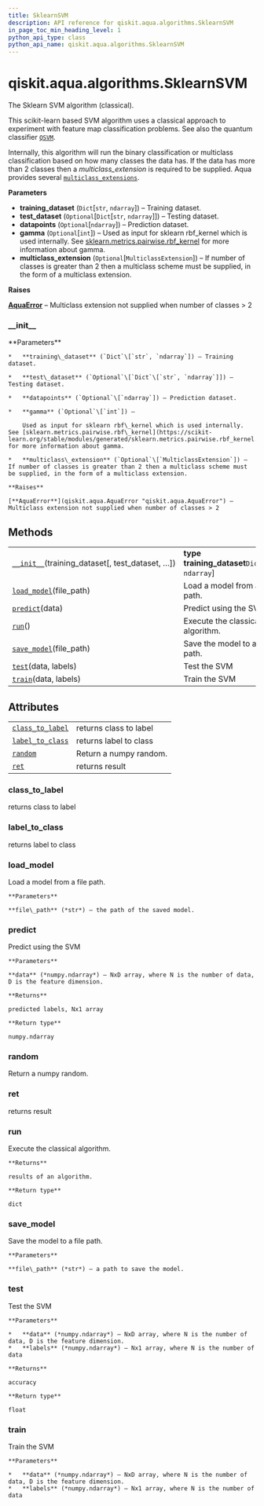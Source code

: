 ```yaml
---
title: SklearnSVM
description: API reference for qiskit.aqua.algorithms.SklearnSVM
in_page_toc_min_heading_level: 1
python_api_type: class
python_api_name: qiskit.aqua.algorithms.SklearnSVM
---
```


# qiskit.aqua.algorithms.SklearnSVM

<Class id="qiskit.aqua.algorithms.SklearnSVM" isDedicatedPage={true} github="https://github.com/qiskit-community/qiskit-aqua/tree/stable/0.9/qiskit/aqua/algorithms/classifiers/sklearn_svm/sklearn_svm.py" signature="SklearnSVM(training_dataset, test_dataset=None, datapoints=None, gamma=None, multiclass_extension=None)">
  The Sklearn SVM algorithm (classical).

  This scikit-learn based SVM algorithm uses a classical approach to experiment with feature map classification problems. See also the quantum classifier [`QSVM`](qiskit.aqua.algorithms.QSVM "qiskit.aqua.algorithms.QSVM").

  Internally, this algorithm will run the binary classification or multiclass classification based on how many classes the data has. If the data has more than 2 classes then a *multiclass\_extension* is required to be supplied. Aqua provides several [`multiclass_extensions`](qiskit.aqua.components.multiclass_extensions#module-qiskit.aqua.components.multiclass_extensions "qiskit.aqua.components.multiclass_extensions").

  **Parameters**

  *   **training\_dataset** (`Dict`\[`str`, `ndarray`]) – Training dataset.
  *   **test\_dataset** (`Optional`\[`Dict`\[`str`, `ndarray`]]) – Testing dataset.
  *   **datapoints** (`Optional`\[`ndarray`]) – Prediction dataset.
  *   **gamma** (`Optional`\[`int`]) – Used as input for sklearn rbf\_kernel which is used internally. See [sklearn.metrics.pairwise.rbf\_kernel](https://scikit-learn.org/stable/modules/generated/sklearn.metrics.pairwise.rbf_kernel.html) for more information about gamma.
  *   **multiclass\_extension** (`Optional`\[`MulticlassExtension`]) – If number of classes is greater than 2 then a multiclass scheme must be supplied, in the form of a multiclass extension.

  **Raises**

  [**AquaError**](qiskit.aqua.AquaError "qiskit.aqua.AquaError") – Multiclass extension not supplied when number of classes > 2

  ### \_\_init\_\_

  <Function id="qiskit.aqua.algorithms.SklearnSVM.__init__" signature="__init__(training_dataset, test_dataset=None, datapoints=None, gamma=None, multiclass_extension=None)">
    **Parameters**

    *   **training\_dataset** (`Dict`\[`str`, `ndarray`]) – Training dataset.

    *   **test\_dataset** (`Optional`\[`Dict`\[`str`, `ndarray`]]) – Testing dataset.

    *   **datapoints** (`Optional`\[`ndarray`]) – Prediction dataset.

    *   **gamma** (`Optional`\[`int`]) –

        Used as input for sklearn rbf\_kernel which is used internally. See [sklearn.metrics.pairwise.rbf\_kernel](https://scikit-learn.org/stable/modules/generated/sklearn.metrics.pairwise.rbf_kernel.html) for more information about gamma.

    *   **multiclass\_extension** (`Optional`\[`MulticlassExtension`]) – If number of classes is greater than 2 then a multiclass scheme must be supplied, in the form of a multiclass extension.

    **Raises**

    [**AquaError**](qiskit.aqua.AquaError "qiskit.aqua.AquaError") – Multiclass extension not supplied when number of classes > 2
  </Function>

  ## Methods

  |                                                                                                                                                |                                                     |
  | ---------------------------------------------------------------------------------------------------------------------------------------------- | --------------------------------------------------- |
  | [`__init__`](#qiskit.aqua.algorithms.SklearnSVM.__init__ "qiskit.aqua.algorithms.SklearnSVM.__init__")(training\_dataset\[, test\_dataset, …]) | **type training\_dataset**`Dict`\[`str`, `ndarray`] |
  | [`load_model`](#qiskit.aqua.algorithms.SklearnSVM.load_model "qiskit.aqua.algorithms.SklearnSVM.load_model")(file\_path)                       | Load a model from a file path.                      |
  | [`predict`](#qiskit.aqua.algorithms.SklearnSVM.predict "qiskit.aqua.algorithms.SklearnSVM.predict")(data)                                      | Predict using the SVM                               |
  | [`run`](#qiskit.aqua.algorithms.SklearnSVM.run "qiskit.aqua.algorithms.SklearnSVM.run")()                                                      | Execute the classical algorithm.                    |
  | [`save_model`](#qiskit.aqua.algorithms.SklearnSVM.save_model "qiskit.aqua.algorithms.SklearnSVM.save_model")(file\_path)                       | Save the model to a file path.                      |
  | [`test`](#qiskit.aqua.algorithms.SklearnSVM.test "qiskit.aqua.algorithms.SklearnSVM.test")(data, labels)                                       | Test the SVM                                        |
  | [`train`](#qiskit.aqua.algorithms.SklearnSVM.train "qiskit.aqua.algorithms.SklearnSVM.train")(data, labels)                                    | Train the SVM                                       |

  ## Attributes

  |                                                                                                                          |                        |
  | ------------------------------------------------------------------------------------------------------------------------ | ---------------------- |
  | [`class_to_label`](#qiskit.aqua.algorithms.SklearnSVM.class_to_label "qiskit.aqua.algorithms.SklearnSVM.class_to_label") | returns class to label |
  | [`label_to_class`](#qiskit.aqua.algorithms.SklearnSVM.label_to_class "qiskit.aqua.algorithms.SklearnSVM.label_to_class") | returns label to class |
  | [`random`](#qiskit.aqua.algorithms.SklearnSVM.random "qiskit.aqua.algorithms.SklearnSVM.random")                         | Return a numpy random. |
  | [`ret`](#qiskit.aqua.algorithms.SklearnSVM.ret "qiskit.aqua.algorithms.SklearnSVM.ret")                                  | returns result         |

  ### class\_to\_label

  <Function id="qiskit.aqua.algorithms.SklearnSVM.class_to_label" signature="property class_to_label">
    returns class to label
  </Function>

  ### label\_to\_class

  <Function id="qiskit.aqua.algorithms.SklearnSVM.label_to_class" signature="property label_to_class">
    returns label to class
  </Function>

  ### load\_model

  <Function id="qiskit.aqua.algorithms.SklearnSVM.load_model" signature="load_model(file_path)">
    Load a model from a file path.

    **Parameters**

    **file\_path** (*str*) – the path of the saved model.
  </Function>

  ### predict

  <Function id="qiskit.aqua.algorithms.SklearnSVM.predict" signature="predict(data)">
    Predict using the SVM

    **Parameters**

    **data** (*numpy.ndarray*) – NxD array, where N is the number of data, D is the feature dimension.

    **Returns**

    predicted labels, Nx1 array

    **Return type**

    numpy.ndarray
  </Function>

  ### random

  <Function id="qiskit.aqua.algorithms.SklearnSVM.random" signature="property random">
    Return a numpy random.
  </Function>

  ### ret

  <Function id="qiskit.aqua.algorithms.SklearnSVM.ret" signature="property ret">
    returns result
  </Function>

  ### run

  <Function id="qiskit.aqua.algorithms.SklearnSVM.run" signature="run()">
    Execute the classical algorithm.

    **Returns**

    results of an algorithm.

    **Return type**

    dict
  </Function>

  ### save\_model

  <Function id="qiskit.aqua.algorithms.SklearnSVM.save_model" signature="save_model(file_path)">
    Save the model to a file path.

    **Parameters**

    **file\_path** (*str*) – a path to save the model.
  </Function>

  ### test

  <Function id="qiskit.aqua.algorithms.SklearnSVM.test" signature="test(data, labels)">
    Test the SVM

    **Parameters**

    *   **data** (*numpy.ndarray*) – NxD array, where N is the number of data, D is the feature dimension.
    *   **labels** (*numpy.ndarray*) – Nx1 array, where N is the number of data

    **Returns**

    accuracy

    **Return type**

    float
  </Function>

  ### train

  <Function id="qiskit.aqua.algorithms.SklearnSVM.train" signature="train(data, labels)">
    Train the SVM

    **Parameters**

    *   **data** (*numpy.ndarray*) – NxD array, where N is the number of data, D is the feature dimension.
    *   **labels** (*numpy.ndarray*) – Nx1 array, where N is the number of data
  </Function>
</Class>


